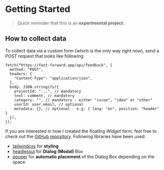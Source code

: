 

# Getting Started

> Quick reminder that this is an **experimental project**.

## How to collect data

To collect data via a custom form (which is the only way right now), send a _POST_ request that looks like following:

```tsx
fetch("https://fast-forward.app/api/feedback", {
  method: "POST",
  headers: {
    "Content-Type": "application/json",
  },
  body: JSON.stringify({
    projectId: "...", // mandatory
    text: comment, // mandatory
    category: "", // mandatory - either "issue", "idea" or "other"
    userId: user.email, // optional
    metadata: {}, // optional - e.g. { lang: "en", position: "header" }
  }),
});
```

If you are interested in how I created the floating _Widget_ form, feel free to check out the [GitHub repository](https://github.com/maximiliankaske/fast-forward/blob/main/components/widget/WidgetFABExample.tsx). Following libraries have been used:

- [tailwindcss](https://tailwindcss.com/) for **styling**
- [headlessui](https://headlessui.dev/) for **Dialog (Modal)** Box
- [pooper](https://popper.js.org/) for **automatic placement** of the Dialog Box depending on the space
